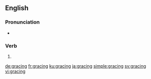 ==English==

===Pronunciation===
* {{IPA|/ˈɡɹeɪsɪŋ/|lang=en}}

===Verb===
{{head|en|present participle}}

# {{present participle of|grace|lang=en|nocat=1}}

[[de:gracing]]
[[fr:gracing]]
[[ku:gracing]]
[[ja:gracing]]
[[simple:gracing]]
[[sv:gracing]]
[[vi:gracing]]